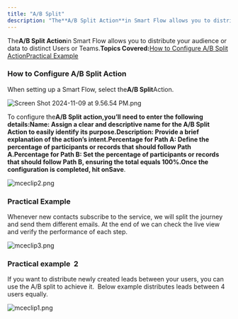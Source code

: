 ```yaml
---
title: "A/B Split"
description: "The**A/B Split Action**in Smart Flow allows you to distribute your audience or data to distinct Users or Teams.**Topics Covered:**[How to Configure A/..."
---
```


The**A/B Split Action**in Smart Flow allows you to distribute your audience or data to distinct Users or Teams.**Topics Covered:**[How to Configure A/B Split Action](https://support.salesmate.io/hc/en-us/articles/38138391340185-A-B-Split#h_01J90V6KG1V86A4ZW68SE5HY71)[Practical Example](https://support.salesmate.io/hc/en-us/articles/38138391340185-A-B-Split#h_01J91BGAQN8QJ4EFN4RTDBKNHJ)

### How to Configure A/B Split Action

When setting up a Smart Flow, select the**A/B Split**Action.

![Screen Shot 2024-11-09 at 9.56.54 PM.png](./images/Screen-Shot-2024-11-09-at-9.56.54-PM.png)

To configure the**A/B Split action,**you’ll need to enter the following details:**Name**: Assign a clear and descriptive name for the A/B Split Action to easily identify its purpose.**Description**: Provide a brief explanation of the action’s intent.**Percentage for Path A**: Define the percentage of participants or records that should follow Path A.**Percentage for Path B**: Set the percentage of participants or records that should follow Path B, ensuring the total equals 100%.Once the configuration is completed, hit on**Save**.

![mceclip2.png](./images/mceclip2.png)

### Practical Example

Whenever new contacts subscribe to the service, we will split the journey and send them different emails. At the end of we can check the live view and verify the performance of each step.

![mceclip3.png](./images/mceclip3.png)

### Practical example  2

If you want to distribute newly created leads between your users, you can use the A/B split to achieve it.  Below example distributes leads between 4 users equally.

![mceclip1.png](./images/mceclip1.png)
